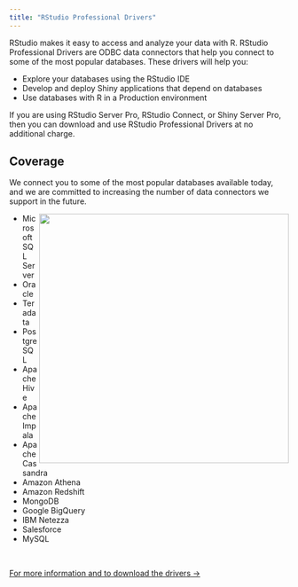 ```yaml
---
title: "RStudio Professional Drivers"
---
```


RStudio makes it easy to access and analyze your data with R. RStudio Professional Drivers are ODBC data connectors that help you connect to some of the most popular databases. These drivers will help you:

- Explore your databases using the RStudio IDE
- Develop and deploy Shiny applications that depend on databases
- Use databases with R in a Production environment

If you are using RStudio Server Pro, RStudio Connect, or Shiny Server Pro, then you can download and use RStudio Professional Drivers at no additional charge.

## Coverage

We connect you to some of the most popular databases available today, and we are committed to increasing the number of data connectors we support in the future.

<div>
  <img src="/rstudio/databases.png"   align="right" height="450">
</div>

- Microsoft SQL Server
- Oracle
- Teradata
- PostgreSQL
- Apache Hive
- Apache Impala
- Apache Cassandra
- Amazon Athena
- Amazon Redshift
- MongoDB
- Google BigQuery
- IBM Netezza
- Salesforce
- MySQL

</br>

<p align = "left">
  <a href="https://www.rstudio.com/products/drivers/" class="more" title="Read More...">For more information and to download the drivers &rarr;</a>
</p>


